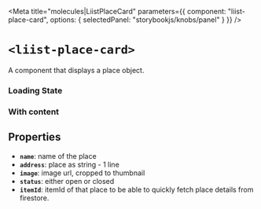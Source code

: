 
<Meta
  title="molecules|LiistPlaceCard"
  parameters={{
    component: "liist-place-card",
    options: { selectedPanel: "storybookjs/knobs/panel" }
  }}
/>

# `<liist-place-card>`

A component that displays a place object.

### Loading State
<Preview>
  <liist-place-card></liist-place-card>
</Preview>

### With content
<Preview>
  <liist-place-card
    name="Place Name"
    address="Graefestraße 76, 10967 Berlin"
    status="OPEN"
    image="https://images.unsplash.com/photo-1593642532454-e138e28a63f4?ixlib=rb-1.2.1&ixid=eyJhcHBfaWQiOjEyMDd9&auto=format&fit=crop&w=6016&q=80"
  ></liist-place-card>
</Preview>


## Properties

- **`name`**: name of the place
- **`address`**: place as string - 1 line
- **`image`**: image url, cropped to thumbnail
- **`status`**: either open or closed
- **`itemId`**: itemId of that place to be able to quickly fetch place details from firestore.

